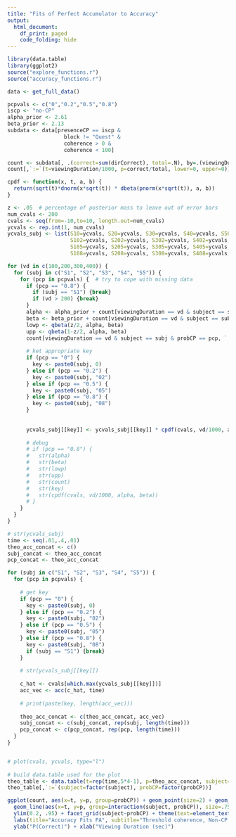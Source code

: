 ```yaml
---
title: "Fits of Perfect Accumulator to Accuracy"
output:
  html_document:
    df_print: paged
    code_folding: hide
---
```


```r
library(data.table)
library(ggplot2)
source("explore_functions.r")
source("accuracy_functions.r")
```

```r
data <- get_full_data()
```

```r
pcpvals <- c("0","0.2","0.5","0.8")
iscp <- "no-CP"
alpha_prior <- 2.61
beta_prior <- 2.13
subdata <- data[presenceCP == iscp &
                  block != "Quest" &
                  coherence > 0 &
                  coherence < 100]

count <- subdata[, .(correct=sum(dirCorrect), total=.N), by=.(viewingDuration, subject, probCP)]
count[,`:=`(t=viewingDuration/1000, p=correct/total, lower=0, upper=0)]

cpdf <- function(x, t, a, b) {
  return(sqrt(t)*dnorm(x*sqrt(t)) * dbeta(pnorm(x*sqrt(t)), a, b))
}

z <- .05  # percentage of posterior mass to leave out of error bars
num_cvals <- 200
cvals <- seq(from=-10,to=10, length.out=num_cvals)
ycvals <- rep.int(1, num_cvals)
ycvals_subj <- list(S10=ycvals, S20=ycvals, S30=ycvals, S40=ycvals, S50=ycvals,
                    S102=ycvals, S202=ycvals, S302=ycvals, S402=ycvals, S502=ycvals,
                    S105=ycvals, S205=ycvals, S305=ycvals, S405=ycvals, S505=ycvals,
                    S108=ycvals, S208=ycvals, S308=ycvals, S408=ycvals, S508=ycvals)

for (vd in c(100,200,300,400)) {
  for (subj in c("S1", "S2", "S3", "S4", "S5")) {
    for (pcp in pcpvals) {  # try to cope with missing data
      if (pcp == "0.8") {
        if (subj == "S1") {break}
        if (vd > 200) {break}
      }
      alpha <- alpha_prior + count[viewingDuration == vd & subject == subj & probCP == pcp, correct]
      beta <- beta_prior + count[viewingDuration == vd & subject == subj & probCP == pcp, total-correct] 
      lowp <- qbeta(z/2, alpha, beta)
      upp <- qbeta(1-z/2, alpha, beta)
      count[viewingDuration == vd & subject == subj & probCP == pcp, `:=`(lower=lowp, upper=upp)]
      
      # ket appropriate key
      if (pcp == "0") {
        key <- paste0(subj, 0)
      } else if (pcp == "0.2") {
        key <- paste0(subj, "02")
      } else if (pcp == "0.5") {
        key <- paste0(subj, "05")
      } else if (pcp == "0.8") {
        key <- paste0(subj, "08")
      }
      
      
      ycvals_subj[[key]] <- ycvals_subj[[key]] * cpdf(cvals, vd/1000, alpha, beta) 
      
      # debug
      # if (pcp == "0.8") {
      #   str(alpha) 
      #   str(beta) 
      #   str(lowp) 
      #   str(upp) 
      #   str(count) 
      #   str(key) 
      #   str(cpdf(cvals, vd/1000, alpha, beta))
      # }
    }
  }
}

# str(ycvals_subj)
time <- seq(.01,.4,.01)
theo_acc_concat <- c()
subj_concat <- theo_acc_concat
pcp_concat <- theo_acc_concat

for (subj in c("S1", "S2", "S3", "S4", "S5")) {
  for (pcp in pcpvals) {
    
    # get key
    if (pcp == "0") {
      key <- paste0(subj, 0)
    } else if (pcp == "0.2") {
      key <- paste0(subj, "02")
    } else if (pcp == "0.5") {
      key <- paste0(subj, "05")
    } else if (pcp == "0.8") {
      key <- paste0(subj, "08")
      if (subj == "S1") {break}
    }
    
    # str(ycvals_subj[[key]])
    
    c_hat <- cvals[which.max(ycvals_subj[[key]])]
    acc_vec <- acc(c_hat, time)
    
    # print(paste(key, length(acc_vec)))
    
    theo_acc_concat <- c(theo_acc_concat, acc_vec)
    subj_concat <- c(subj_concat, rep(subj, length(time)))
    pcp_concat <- c(pcp_concat, rep(pcp, length(time)))
  }
}


# plot(cvals, ycvals, type="l")
  
# build data.table used for the plot
theo_table <- data.table(t=rep(time,5*4-1), p=theo_acc_concat, subject=subj_concat, probCP=pcp_concat)
theo_table[,`:=`(subject=factor(subject), probCP=factor(probCP))]
```


```r
ggplot(count, aes(x=t, y=p, group=probCP)) + geom_point(size=2) + geom_errorbar(aes(ymin=lower, ymax=upper), data=count, width=.01) +
  geom_line(aes(x=t, y=p, group=interaction(subject, probCP)), size=.75, data=theo_table) + geom_hline(yintercept = 0.5) +
  ylim(0.2, .95) + facet_grid(subject~probCP) + theme(text=element_text(size=20)) + 
  labs(title="Accuracy Fits PA", subtitle="Threshold coherence, Non-CP trials") +
  ylab("P(Correct)") + xlab("Viewing Duration (sec)")
```

